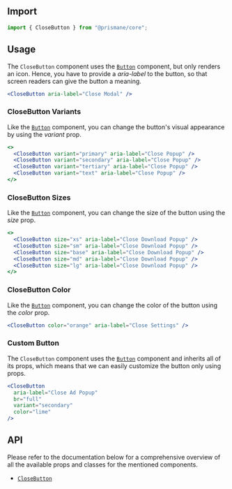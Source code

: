 ## Import

```js
import { CloseButton } from "@prismane/core";
```

## Usage

The `CloseButton` component uses the [`Button`](/docs/components/button) component, but only renders an icon. Hence, you have to provide a _aria-label_ to the button, so that screen readers can give the button a meaning.

```jsx preview
<CloseButton aria-label="Close Modal" />
```

### CloseButton Variants

Like the [`Button`](/docs/components/button) component, you can change the button's visual appearance by using the _variant_ prop.

```jsx preview
<>
  <CloseButton variant="primary" aria-label="Close Popup" />
  <CloseButton variant="secondary" aria-label="Close Popup" />
  <CloseButton variant="tertiary" aria-label="Close Popup" />
  <CloseButton variant="text" aria-label="Close Popup" />
</>
```

### CloseButton Sizes

Like the [`Button`](/docs/components/button) component, you can change the size of the button using the _size_ prop.

```jsx preview
<>
  <CloseButton size="xs" aria-label="Close Download Popup" />
  <CloseButton size="sm" aria-label="Close Download Popup" />
  <CloseButton size="base" aria-label="Close Download Popup" />
  <CloseButton size="md" aria-label="Close Download Popup" />
  <CloseButton size="lg" aria-label="Close Download Popup" />
</>
```

### CloseButton Color

Like the [`Button`](/docs/components/button) component, you can change the color of the button using the _color_ prop.

```jsx preview
<CloseButton color="orange" aria-label="Close Settings" />
```

### Custom Button

The `CloseButton` component uses the [`Button`](/docs/components/button) component and inherits all of its props, which means that we can easily customize the button only using props.

```jsx preview
<CloseButton
  aria-label="Close Ad Popup"
  br="full"
  variant="secondary"
  color="lime"
/>
```

## API

Please refer to the documentation below for a comprehensive overview of all the available props and classes for the mentioned components.

- [`CloseButton`](/docs/components-api/close-button-api)
